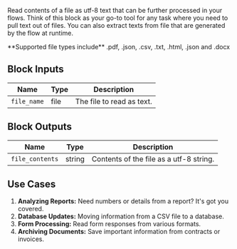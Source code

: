 Read contents of a file as utf-8 text that can be further processed in your flows. Think of this block as your go-to tool for any task where you need to pull text out of files. You can also extract texts from file that are generated by the flow at runtime.

<Check>
  **Supported file types include** .pdf, .json, .csv, .txt, .html, .json and
  .docx
</Check>

## Block Inputs

| Name        | Type | Description               |
| ----------- | ---- | ------------------------- |
| `file_name` | file | The file to read as text. |

## Block Outputs

| Name            | Type   | Description                             |
| --------------- | ------ | --------------------------------------- |
| `file_contents` | string | Contents of the file as a utf-8 string. |

## Use Cases

1. **Analyzing Reports:** Need numbers or details from a report? It's got you covered.
2. **Database Updates:** Moving information from a CSV file to a database.
3. **Form Processing:** Read form responses from various formats.
4. **Archiving Documents:** Save important information from contracts or invoices.
